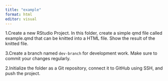 ```yaml
---
title: "example"
format: html
editor: visual
---
```


1.Create a new RStudio Project. In this folder, create a simple qmd file called example.qmd that can be knitted into a HTML file. Show the result of the knitted file.

3.Create a branch named `dev-branch` for development work. Make sure to commit your changes regularly.

2.Initialize the folder as a Git repository, connect it to GitHub using SSH, and push the project.